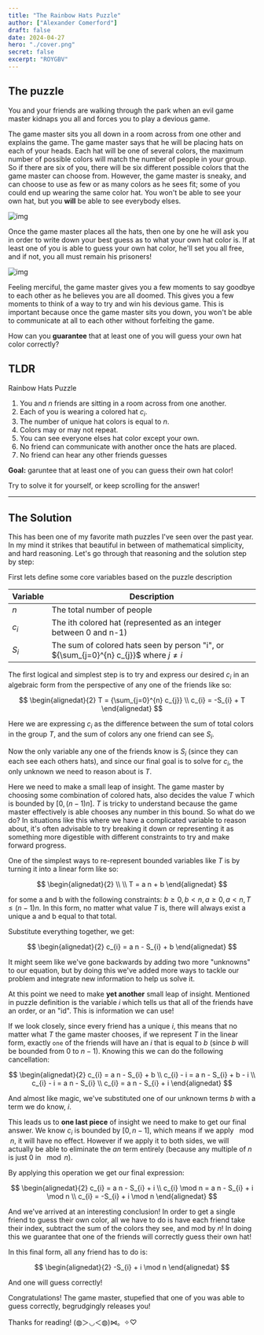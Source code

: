 ```yaml
---
title: "The Rainbow Hats Puzzle"
author: ["Alexander Comerford"]
draft: false
date: 2024-04-27
hero: "./cover.png"
secret: false
excerpt: "ROYGBV"
---
```


## The puzzle

You and your friends are walking through the park when an evil game master
kidnaps you all and forces you to play a devious game.

The game master sits you all down in a room across from one other and explains
the game. The game master says that he will be placing hats on each of your
heads. Each hat will be one of several colors, the maximum number of possible
colors will match the number of people in your group. So if there are six of
you, there will be six different possible colors that the game master can
choose from. However, the game master is sneaky, and can choose to use as few
or as many colors as he sees fit; some of you could end up wearing the same
color hat. You won't be able to see your own hat, but you **will** be able to
see everybody elses.

![img](puzzlepic.png "You and five friends trapped with colored hats")

Once the game master places all the hats, then one by one he will ask you in
order to write down your best guess as to what your own hat color is. If at
least one of you is able to guess your own hat color, he'll set you all free,
and if not, you all must remain his prisoners!

![img](puzzlepic_answered.png "Everyone guessing their own hat color")

Feeling merciful, the game master gives you a few moments to say goodbye to
each other as he believes you are all doomed. This gives you a few moments to
think of a way to try and win his devious game. This is important because once
the game master sits you down, you won't be able to communicate at all to each
other without forfeiting the game.

How can you **guarantee** that at least one of you will guess your own hat color
correctly?


## TLDR

Rainbow Hats Puzzle

1.  You and
    $n$ friends are sitting in a room across from one another.
2.  Each of you is wearing a colored hat $c_{i}$.
3.  The number of unique hat colors is equal to $n$.
4.  Colors may or may not repeat.
5.  You can see everyone elses hat color except your own.
6.  No friend can communicate with another once the hats are placed.
7.  No friend can hear any other friends guesses

**Goal:** garuntee that at least one of you can guess their own hat color!

Try to solve it for yourself, or keep scrolling for the answer!

---


## The Solution

This has been one of my favorite math puzzles I've seen over the past year. In
my mind it strikes that beautiful in between of mathematical simplicity, and
hard reasoning. Let's go through that reasoning and the solution step by step:

First lets define some core variables based on the puzzle description

| Variable | Description                                                                              |
|----------|------------------------------------------------------------------------------------------|
| $n$      | The total number of people                                                               |
| $c_{i}$  | The ith colored hat (represented as an integer between 0 and n-1)                        |
| $S_{i}$  | The sum of colored hats seen by person "i", or ${\sum_{j=0}^{n} c_{j}}$ where $j \neq i$ |

The first logical and simplest step is to try and express our desired
$c_{i}$ in an
algebraic form from the perspective of any one of the friends like so:

$$
\begin{alignedat}{2}
T = {\sum_{j=0}^{n} c_{j}} \\ c_{i} = -S_{i} + T
\end{alignedat}
$$

Here we are expressing $c_{i}$ as the difference between the sum of total colors
in the group
$T$, and the sum of colors any one friend can see
$S_{i}$.

Now the only variable any one of the friends know is $S_{i}$ (since
they can each see each others hats), and since our final goal is to solve for
$c_{i}$, the only
unknown we need to reason about is $T$.

Here we need to make a small leap of insight. The game master by choosing
some combination of colored hats, also decides the value $T$ which is bounded by
$\left[0, {\left(n - 1\right)} n\right]$. $T$
is tricky to understand because the game master effectively is able chooses
any number in this bound. So what do we do?  In situations like this where we
have a complicated variable to reason about, it's often advisable to try
breaking it down or representing it as something more digestible with
different constraints to try and make forward progress.

One of the simplest ways to re-represent bounded variables like
$T$ is by turning
it into a linear form like so:

$$
\begin{alignedat}{2}
\\
\\ T = a n + b
\end{alignedat}
$$

for some a and b with the following constraints: $b \geq 0 , b < n , a \geq 0 , a < n , T \leq {\left(n - 1\right)} n$. In this form, no matter
what value $T$ is,
there will always exist a unique a and b equal to that total.

Substitute everything together, we get:

$$
\begin{alignedat}{2}
c_{i} = a n - S_{i} + b
\end{alignedat}
$$

It might seem like we've gone backwards by adding two more "unknowns" to our
equation, but by doing this we've added more ways to tackle our problem and
integrate new information to help us solve it.

At this point we need to make **yet another** small leap of insight. Mentioned
in puzzle definition is the variable $i$ which tells us that all of the friends have an
order, or an "id". This is information we can use!

If we look closely, since every friend has a unique $i$, this means that no matter what
$T$ the game
master chooses, if we represent $T$ in the linear form, exactly `one` of the friends
will have an $i$
that is equal to $b$ (since $b$ will be bounded from $0$ to $n - 1$). Knowing this we can do the following
cancellation:

$$
\begin{alignedat}{2}
c_{i} = a n - S_{i} + b \\ c_{i} - i = a n - S_{i} + b - i \\ c_{i} - i = a n - S_{i} \\ c_{i} = a n - S_{i} + i
\end{alignedat}
$$

And almost like magic, we've substituted one of our unknown terms
$b$ with a term we
do know, $i$.

This leads us to **one last piece** of insight we need to make to get our final
answer. We know $c_{i}$ is bounded by $\left[0, n - 1\right]$, which means if we apply $\mod n$, it will have no
effect. However if we apply it to both sides, we will actually be able to
eliminate the $a n$ term entirely (because any multiple of
$n$ is just 0 in
$\mod n$).

By applying this operation we get our final expression:

$$
\begin{alignedat}{2}
c_{i} = a n - S_{i} + i \\ c_{i} \mod n = a n - S_{i} + i \mod n \\ c_{i} = -S_{i} + i \mod n
\end{alignedat}
$$

And we've arrived at an interesting conclusion! In order to get a single
friend to guess their own color, all we have to do is have each friend take
their index, subtract the sum of the colors they see, and mod by $n$! In
doing this we guarantee that one of the friends will correctly guess their
own hat!

In this final form, all any friend has to do is:

$$
\begin{alignedat}{2}
-S_{i} + i \mod n
\end{alignedat}
$$

And one will guess correctly!

Congratulations! The game master, stupefied that one of you was able to
guess correctly, begrudgingly releases you!

Thanks for reading! (◍＞◡＜◍)⋈。✧♡
